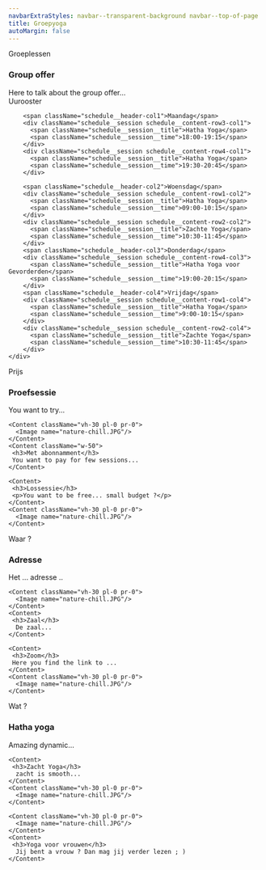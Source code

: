 ```yaml
---
navbarExtraStyles: navbar--transparent-background navbar--top-of-page
title: Groepyoga
autoMargin: false
---
```


<Section className="section--auto-margin">
  <ContentWithBackground imageName="meditation.jpg" >
    <SectionFooter className="text--light text--emphasized">
      Groeplessen
    </SectionFooter>
  </ContentWithBackground>
  <Content className="vh-50 w-100">
    <h3> Group offer </h3>
    Here to talk about the group offer...
  </Content>
</Section>

<Section className="section--auto-margin">
  <Content className="w-100 pb-5">
    <SectionHeader className="text--emphasized pb-5">
      Uurooster
  </SectionHeader>
    <div className="schedule"> 

        <span className="schedule__header-col1">Maandag</span>                    
        <div className="schedule__session schedule__content-row3-col1">
          <span className="schedule__session__title">Hatha Yoga</span>
          <span className="schedule__session__time">18:00-19:15</span>    
        </div>
        <div className="schedule__session schedule__content-row4-col1">
          <span className="schedule__session__title">Hatha Yoga</span>
          <span className="schedule__session__time">19:30-20:45</span>
        </div>    

        <span className="schedule__header-col2">Woensdag</span>
        <div className="schedule__session schedule__content-row1-col2">
          <span className="schedule__session__title">Hatha Yoga</span>
          <span className="schedule__session__time">09:00-10:15</span>
        </div>   
        <div className="schedule__session schedule__content-row2-col2">
          <span className="schedule__session__title">Zachte Yoga</span>
          <span className="schedule__session__time">10:30-11:45</span>
        </div>  
        <span className="schedule__header-col3">Donderdag</span>       
        <div className="schedule__session schedule__content-row4-col3">
          <span className="schedule__session__title">Hatha Yoga voor Gevorderden</span>
          <span className="schedule__session__time">19:00-20:15</span>
        </div>     
        <span className="schedule__header-col4">Vrijdag</span>  
        <div className="schedule__session schedule__content-row1-col4">
          <span className="schedule__session__title">Hatha Yoga</span>
          <span className="schedule__session__time">9:00-10:15</span>
        </div> 
        <div className="schedule__session schedule__content-row2-col4">
          <span className="schedule__session__title">Zachte Yoga</span>
          <span className="schedule__session__time">10:30-11:45</span>
        </div>
    </div>
  </Content>
</Section>

<Section className="section--auto-margin">
  <SectionHeader className="text--emphasized ml-3">
      Prijs
  </SectionHeader>
  <Content className="w-50">
     <h3>Proefsessie</h3>
    You want to try...
  </Content>  
    <Content className="vh-30 pl-0 pr-0">
      <Image name="nature-chill.JPG"/>
    </Content> 
  
    <Content className="vh-30 pl-0 pr-0">
      <Image name="nature-chill.JPG"/>
    </Content>    
    <Content className="w-50">
     <h3>Met abonnamment</h3>
     You want to pay for few sessions...
    </Content>
    
    <Content>
     <h3>Lossessie</h3>
     <p>You want to be free... small budget ?</p>
    </Content>
    <Content className="vh-30 pl-0 pr-0">
      <Image name="nature-chill.JPG"/>
    </Content>

</Section>

<Section className="section--auto-margin pt-3">
  <ContentWithBackground imageName="meditation.jpg" className="vh-50 w-100">
    <SectionFooter className="text--light text--emphasized ml-3">
      Waar ?
    </SectionFooter>
  </ContentWithBackground>

  <Content className="w-50">
     <h3>Adresse</h3>
    Het ... adresse ..
  </Content>  
    <Content className="vh-30 pl-0 pr-0">
      <Image name="nature-chill.JPG"/>
    </Content> 
  
    <Content className="vh-30 pl-0 pr-0">
      <Image name="nature-chill.JPG"/>
    </Content>    
    <Content>
     <h3>Zaal</h3>
      De zaal...
    </Content>
    
    <Content>
     <h3>Zoom</h3>
     Here you find the link to ...
    </Content>
    <Content className="vh-30 pl-0 pr-0">
      <Image name="nature-chill.JPG"/>
    </Content>
 
</Section>

<Section className="section--auto-margin pt-3 pb-3">
  <ContentWithBackground imageName="meditation.jpg" className="vh-50 w-100">
    <SectionFooter className="text--light text--emphasized ml-3">
      Wat ?
    </SectionFooter>
  </ContentWithBackground>
  
  <Content className="vh-30 pl-0 pr-0">
      <Image name="nature-chill.JPG"/>
    </Content>
  <Content>
     <h3>Hatha yoga</h3>
    Amazing dynamic...
  </Content>  
  
    <Content>
     <h3>Zacht Yoga</h3>
      zacht is smooth...
    </Content>
    <Content className="vh-30 pl-0 pr-0">
      <Image name="nature-chill.JPG"/>
    </Content>
    
    <Content className="vh-30 pl-0 pr-0">
      <Image name="nature-chill.JPG"/>
    </Content>
    <Content>
     <h3>Yoga voor vrouwen</h3>
      Jij bent a vrouw ? Dan mag jij verder lezen ; )
    </Content>

</Section>
